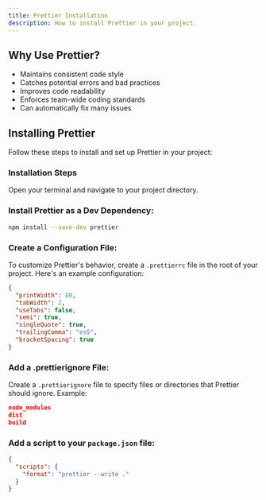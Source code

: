 ```yaml
---
title: Prettier Installation
description: How to install Prettier in your project.
---
```


## Why Use Prettier?

- Maintains consistent code style
- Catches potential errors and bad practices
- Improves code readability
- Enforces team-wide coding standards
- Can automatically fix many issues

## Installing Prettier

Follow these steps to install and set up Prettier in your project:

<Steps>

### Installation Steps

Open your terminal and navigate to your project directory.

### Install Prettier as a Dev Dependency:

```bash
npm install --save-dev prettier
```

### Create a Configuration File:

To customize Prettier's behavior, create a `.prettierrc` file in the root of your project. Here's an example configuration:

```json
{
  "printWidth": 80,
  "tabWidth": 2,
  "useTabs": false,
  "semi": true,
  "singleQuote": true,
  "trailingComma": "es5",
  "bracketSpacing": true
}
```

### Add a .prettierignore File:

Create a `.prettierignore` file to specify files or directories that Prettier should ignore. Example:

```json
node_modules
dist
build
```

### Add a script to your `package.json` file:

```json
{
  "scripts": {
    "format": "prettier --write ."
  }
}
```

</Steps>
